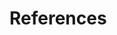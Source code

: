 # References {-}

\noindent
\setlength{\parindent}{-0.20in}
\setlength{\leftskip}{0.20in}
\setlength{\parskip}{8pt}
\thispagestyle{empty}
\markboth{References}{References}
